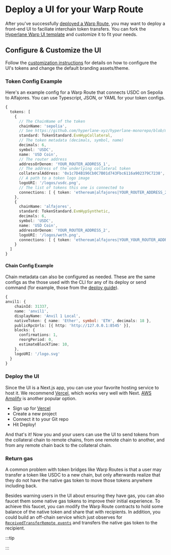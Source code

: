 
# Deploy a UI for your Warp Route

After you've successfully [deployed a Warp Route](/docs/guides/deploy-warp-route.mdx), you may want to deploy a front-end UI to faciliate interchain token transfers. You can fork the [Hyperlane Warp UI template](https://github.com/hyperlane-xyz/hyperlane-warp-ui-template) and customize it to fit your needs.

## Configure & Customize the UI

Follow the [customization instructions](https://github.com/hyperlane-xyz/hyperlane-warp-ui-template/blob/main/CUSTOMIZE.md) for details on how to configure the UI's tokens and change the default branding assets/theme.

### Token Config Example

Here's an example config for a Warp Route that connects USDC on Sepolia to Alfajores. You can use Typescript, JSON, or YAML for your token configs.

```typescript
{
  tokens: [
    {
      // The ChainName of the token
      chainName: 'sepolia',
      // See https://github.com/hyperlane-xyz/hyperlane-monorepo/blob/main/typescript/sdk/src/token/TokenStandard.ts
      standard: TokenStandard.EvmHypCollateral,
      // The token metadata (decimals, symbol, name)
      decimals: 6,
      symbol: 'USDC',
      name: 'USD Coin',
      // The router address
      addressOrDenom: 'YOUR_ROUTER_ADDRESS_1',
      // The address of the underlying collateral token
      collateralAddress: '0x1c7D4B196Cb0C7B01d743Fbc6116a902379C7238',
      // A path to a token logo image
      logoURI: '/logos/usdc.png',
      // The list of tokens this one is connected to
      connections: [ { token: 'ethereum|alfajores|YOUR_ROUTER_ADDRESS_2' } ]
    },
    {
      chainName: 'alfajores',
      standard: TokenStandard.EvmHypSynthetic,
      decimals: 6,
      symbol: 'USDC',
      name: 'USD Coin',
      addressOrDenom: 'YOUR_ROUTER_ADDRESS_2',
      logoURI: '/logos/weth.png',
      connections: [ { token: 'ethereum|alfajores|YOUR_YOUR_ROUTER_ADDRESS_2' } ]
    }
  ]
}
```

#### Chain Config Example

Chain metadata can also be configured as needed. These are the same configs as the those used with the CLI for any of its deploy or send command (for example, those from the [deploy guide](/docs/deploy-hyperlane.mdx)).

```typescript
{
anvil1: {
    chainId: 31337,
    name: 'anvil1',
    displayName: 'Anvil 1 Local',
    nativeToken: { name: 'Ether', symbol: 'ETH', decimals: 18 },
    publicRpcUrls: [{ http: 'http://127.0.0.1:8545' }],
    blocks: {
      confirmations: 1,
      reorgPeriod: 0,
      estimateBlockTime: 10,
    },
    logoURI: '/logo.svg'
  }
}
```

### Deploy the UI

Since the UI is a Next.js app, you can use your favorite hosting service to host it. We recommend [Vercel](https://vercel.com), which works very well with Next. [AWS Amplify](https://aws.amazon.com/amplify) is another popular option.

* Sign up for [Vercel](https://vercel.com/)
* Create a new project
* Connect it to your Git repo
* Hit Deploy!

And that's it! Now you and your users can use the UI to send tokens from the collateral chain to remote chains, from one remote chain to another, and from any remote chain back to the collateral chain.

### Return gas

A common problem with token bridges like Warp Routes is that a user may transfer a token like USDC to a new chain, but only afterwards realize that they do not have the native gas token to move those tokens anywhere including back.

Besides warning users in the UI about ensuring they have gas, you can also faucet them some native gas tokens to improve their initial experience. To achieve this faucet, you can modify the Warp Route contracts to hold some balance of the native token and share that with recipients. In addition, you could build an off-chain service which just observes for [`ReceivedTransferRemote events`](https://github.com/hyperlane-xyz/hyperlane-monorepo/blob/main/solidity/contracts/token/libs/TokenRouter.sol) and transfers the native gas token to the recipient.


:::tip

<TypescriptSdkPlaceholder />

:::
